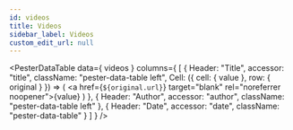 ```yaml
---
id: videos
title: Videos
sidebar_label: Videos
custom_edit_url: null
---
```


<!-- the power of mdx: straight javascript inside markdown -->

<PesterDataTable
  data={ videos }
  columns={
    [
      {
        Header: "Title",
        accessor: "title",
        className: "pester-data-table left",
        Cell: ({ cell: { value }, row: { original } }) => (
          <a href={`${original.url}`} target="blank" rel="noreferrer noopener">{value}</a>
        )
      },
      {
        Header: "Author",
        accessor: "author",
        className: "pester-data-table left"
      },
      {
        Header: "Date",
        accessor: "date",
        className: "pester-data-table"
      }
    ]
  }
/>

<PesterDataButton
  text="Suggest New Video"
  editUrl="https://github.com/pester/docs/blob/master/docs/additional-resources/videos.data.js"
/>
